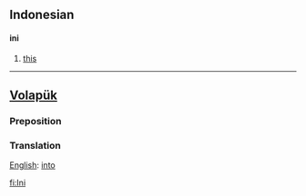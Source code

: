 ==Indonesian==
====ini====
# [[this]]

----

==[[Volapük]]==
===Preposition===
===Translation===
[[English]]: [[into]]

[[fi:Ini]]